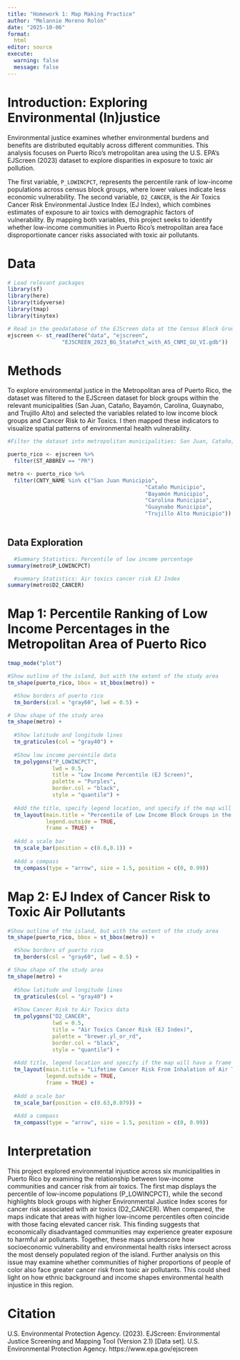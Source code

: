 ```yaml
---
title: "Homework 1: Map Making Practice"
author: "Melannie Moreno Rolón"
date: "2025-10-06"
format:
  html
editor: source
execute: 
  warning: false
  message: false
---
```


# Introduction: Exploring Environmental (In)justice

Environmental justice examines whether environmental burdens and benefits are distributed equitably across different communities. This analysis focuses on Puerto Rico’s metropolitan area using the U.S. EPA’s EJScreen (2023) dataset to explore disparities in exposure to toxic air pollution.

The first variable, `P_LOWINCPCT`, represents the percentile rank of low-income populations across census block groups, where lower values indicate less economic vulnerability. The second variable, `D2_CANCER`, is the Air Toxics Cancer Risk Environmental Justice Index (EJ Index), which combines estimates of exposure to air toxics with demographic factors of vulnerability. By mapping both variables, this project seeks to identify whether low-income communities in Puerto Rico’s metropolitan area face disproportionate cancer risks associated with toxic air pollutants.

# Data

```r
# Load relevant packages
library(sf)
library(here)
library(tidyverse)
library(tmap)
library(tinytex)
```

```r
# Read in the geodatabase of the EJScreen data at the Census Block Group level
ejscreen <- st_read(here("data", "ejscreen",
                 "EJSCREEN_2023_BG_StatePct_with_AS_CNMI_GU_VI.gdb"))
```

# Methods

To explore environmental justice in the Metropolitan area of Puerto Rico, the dataset was filtered to the EJScreen dataset for block groups within the relevant municipalities (San Juan, Cataño, Bayamón, Carolina, Guaynabo, and Trujillo Alto) and selected the variables related to low income block groups and Cancer Risk to Air Toxics. I then mapped these indicators to visualize spatial patterns of environmental health vulnerability.

```r
#Filter the dataset into metropolitan municipalities: San Juan, Cataño, Bayamón, Carolina, Guaynabo, and Trujillo Alto

puerto_rico <- ejscreen %>%
  filter(ST_ABBREV == "PR")

metro <- puerto_rico %>% 
  filter(CNTY_NAME %in% c("San Juan Municipio", 
                                           "Cataño Municipio",
                                           "Bayamón Municipio",
                                           "Carolina Municipio",
                                           "Guaynabo Municipio",
                                           "Trujillo Alto Municipio"))
  
```

## Data Exploration
```r
  #Summary Statistics: Percentile of low income percentage
summary(metro$P_LOWINCPCT)
```

```r
  #summary Statistics: Air toxics cancer risk EJ Index
summary(metro$D2_CANCER)
```


# Map 1: Percentile Ranking of Low Income Percentages in the Metropolitan Area of Puerto Rico

```r
tmap_mode("plot")
```

```r
#Show outline of the island, but with the extent of the study area
tm_shape(puerto_rico, bbox = st_bbox(metro)) +

  #Show borders of puerto rico
  tm_borders(col = "gray60", lwd = 0.5) +

# Show shape of the study area
tm_shape(metro) +
  
  #Show latitude and longitude lines
  tm_graticules(col = "gray40") + 
  
  #Show low income percentile data 
  tm_polygons("P_LOWINCPCT", 
              lwd = 0.5,
              title = "Low Income Percentile (EJ Screen)",
              palette = "Purples",
              border.col = "black",
              style = "quantile") +
  
  #Add the title, specify legend location, and specify if the map will have a frame
  tm_layout(main.title = "Percentile of Low Income Block Groups in the Metropolitan Area of Puerto Rico",
            legend.outside = TRUE,
            frame = TRUE) +
  
  #Add a scale bar
  tm_scale_bar(position = c(0.6,0.1)) +
  
  #Add a compass
  tm_compass(type = "arrow", size = 1.5, position = c(0, 0.99))
```

# Map 2: EJ Index of Cancer Risk to Toxic Air Pollutants

```r
#Show outline of the island, but with the extent of the study area
tm_shape(puerto_rico, bbox = st_bbox(metro)) +

  #Show borders of puerto rico
  tm_borders(col = "gray60", lwd = 0.5) +

# Show shape of the study area
tm_shape(metro) +
  
  #Show latitude and longitude lines
  tm_graticules(col = "gray40") +
  
  #Show Cancer Risk to Air Toxics data
  tm_polygons("D2_CANCER",
              lwd = 0.5,
              title = "Air Toxics Cancer Risk (EJ Index)",
              palette = "brewer.yl_or_rd",
              border.col = "black",
              style = "quantile") +
  
  #Add title, legend location and specify if the map will have a frame
  tm_layout(main.title = "Lifetime Cancer Risk From Inhalation of Air Toxics",
            legend.outside = TRUE,
            frame = TRUE) +
  
  #Add a scale bar
  tm_scale_bar(position = c(0.63,0.079)) +
  
  #Add a compass
  tm_compass(type = "arrow", size = 1.5, position = c(0, 0.99))
```

# Interpretation

This project explored environmental injustice across six municipalities in Puerto Rico by examining the relationship between low-income communities and cancer risk from air toxics. The first map displays the percentile of low-income populations (P_LOWINCPCT), while the second highlights block groups with higher Environmental Justice Index scores for cancer risk associated with air toxics (D2_CANCER). When compared, the maps indicate that areas with higher low-income percentiles often coincide with those facing elevated cancer risk. This finding suggests that economically disadvantaged communities may experience greater exposure to harmful air pollutants. Together, these maps underscore how socioeconomic vulnerability and environmental health risks intersect across the most densely populated region of the island. Further analysis on this issue may examine whether communities of higher proportions of people of color also face greater cancer risk from toxic air pollutants. This could shed light on how ethnic background and income shapes environmental health injustice in this region.

# Citation

U.S. Environmental Protection Agency. (2023). EJScreen: Environmental Justice Screening and Mapping Tool (Version 2.1) [Data set]. U.S. Environmental Protection Agency. https://www.epa.gov/ejscreen
